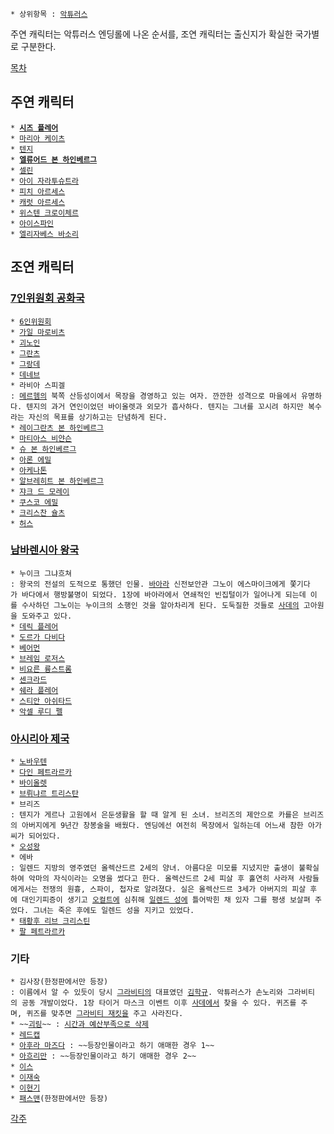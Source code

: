  * 상위항목 : [[악튜러스]]

주연 캐릭터는 악튜러스 엔딩롤에 나온 순서를, 조연 캐릭터는 출신지가 확실한 국가별로 구분한다.

[[목차]]
== 주연 캐릭터 ==
 * '''[[시즈 플레어]]'''
 * [[마리아 케이츠]]
 * [[텐지]]
 * '''[[엘류어드 본 하인베르그]]'''
 * [[셀린(악튜러스)|셀린]]
 * [[아이 자라투슈트라]]
 * [[피치 아르세스]]
 * [[캐럿 아르세스]]
 * [[위스텐 크로이체르]]
 * [[아이스파인]]
 * [[엘리자베스 바소리]]
== 조연 캐릭터 ==
=== [[7인위원회 공화국]] ===
 * [[6인위원회]]
 * [[가일 마로비츠]]
 * [[괴노인]]
 * [[그란츠]]
 * [[그랑데]]
 * [[데네브]]
 * 라비아 스피겔
 : [[메르헴]]의 북쪽 산등성이에서 목장을 경영하고 있는 여자. 깐깐한 성격으로 마을에서 유명하다. 텐지의 과거 연인이었던 바이올렛과 외모가 흡사하다. 텐지는 그녀를 꼬시려 하지만 복수라는 자신의 목표를 상기하고는 단념하게 된다.
 * [[레이그란츠 본 하인베르그]]
 * [[마티아스 비얀슨]]
 * [[슈 본 하인베르그]]
 * [[아론 에밀]]
 * [[아케나톤]]
 * [[알브레히트 본 하인베르그]]
 * [[쟈크 드 모레이]]
 * [[쿠스코 에밀]]
 * [[크리스찬 슐츠]]
 * [[허스]]
=== [[남바렌시아 왕국]] ===
 * 누이크 그냐흐쳐
 : 왕국의 전설의 도적으로 통했던 인물. [[바아라]] 신전보안관 그노이 에스마이크에게 쫓기다가 바다에서 행방불명이 되었다. 1장에 바아라에서 연쇄적인 빈집털이가 일어나게 되는데 이를 수사하던 그노이는 누이크의 소행인 것을 알아차리게 된다. 도둑질한 것들로 [[사데]]의 고아원을 도와주고 있다. 
 * [[데릭 플레어]]
 * [[도르가 다비다]]
 * [[베어먼]]
 * [[브레임 로저스]]
 * [[비요른 륭스트롬]]
 * [[센크라드]]
 * [[쉐라 플레어]]
 * [[스티안 아쉬타드]]
 * [[악셀 루디 펠]]
=== [[아시리아 제국]] ===
 * [[노바우텐]]
 * [[다인 페트라르카]]
 * [[바이올렛#s-4|바이올렛]]
 * [[브뤼냐르 트리스탄]]
 * 브리즈
 : 텐지가 게르나 고원에서 은둔생활을 할 때 알게 된 소녀. 브리즈의 제안으로 카를은 브리즈의 아버지에게 9년간 창봉술을 배웠다. 엔딩에선 여전히 목장에서 일하는데 어느새 참한 아가씨가 되어있다.
 * [[오성왕]]
 * 에바
 : 일렌드 지방의 영주였던 올렉산드르 2세의 양녀. 아름다운 미모를 지녔지만 출생이 불확실하여 악마의 자식이라는 오명을 썼다고 한다. 올렉산드르 2세 피살 후 홀연히 사라져 사람들에게서는 전쟁의 원흉, 스파이, 첩자로 알려졌다. 실은 올렉산드르 3세가 아버지의 피살 후에 대인기피증이 생기고 [[오컬트]]에 심취해 [[일렌드 성]]에 틀어박힌 채 있자 그를 평생 보살펴 주었다. 그녀는 죽은 후에도 일렌드 성을 지키고 있었다.
 * [[태황후 리브 크리스틴]]
 * [[팔 페트라르카]]
=== 기타 === 
 * 김사장(한정판에서만 등장)
 : 이름에서 알 수 있듯이 당시 [[그라비티]]의 대표였던 [[김학규]]. 악튜러스가 손노리와 그라비티의 공동 개발이었다. 1장 타이거 마스크 이벤트 이후 [[사데]]에서 찾을 수 있다. 퀴즈를 주며, 퀴즈를 맞추면 [[악튜러스/아이템#s-3.1|그라비티 재킷]]을 주고 사라진다.
 * ~~[[괴링]]~~ : [[황금사원|시간과 예산부족으로 삭제]]
 * [[레드캡]]
 * [[아후라 마즈다]] : ~~등장인물이라고 하기 애매한 경우 1~~
 * [[아흐리만]] : ~~등장인물이라고 하기 애매한 경우 2~~
 * [[이스]]
 * [[이재숙]]
 * [[이현기]]
 * [[패스맨]](한정판에서만 등장)
[[각주]]
